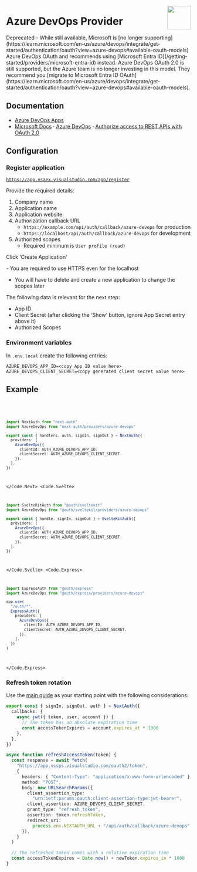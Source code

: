 
<img
  align="right"
  src="/img/providers/azure-devops.svg"
  height="64"
  width="64"
/>

# Azure DevOps Provider

<Callout type="warning">
  Deprecated - While still available, Microsoft is [no longer
  supporting](https://learn.microsoft.com/en-us/azure/devops/integrate/get-started/authentication/oauth?view=azure-devops#available-oauth-models)
  Azure DevOps OAuth and recommends using [Microsoft Entra
  ID](/getting-started/providers/microsoft-entra-id) instead.
</Callout>

<Callout type="info">
  Azure DevOps OAuth 2.0 is still supported, but the Azure team is no longer
  investing in this model. They recommend you [migrate to Microsoft Entra ID
  OAuth](https://learn.microsoft.com/en-us/azure/devops/integrate/get-started/authentication/oauth?view=azure-devops#available-oauth-models).
</Callout>

## Documentation

- [Azure DevOps Apps](https://aex.dev.azure.com)
- [Microsoft Docs](https://docs.microsoft.com/en-us) · [Azure DevOps](https://docs.microsoft.com/en-us/azure/devops/) · [Authorize access to REST APIs with OAuth 2.0](https://docs.microsoft.com/en-us/azure/devops/integrate/get-started/authentication/oauth?view=azure-devops])

## Configuration

### Register application

[`https://app.vsaex.visualstudio.com/app/register`](https://app.vsaex.visualstudio.com/app/register)

Provide the required details:

1. Company name
2. Application name
3. Application website
4. Authorization callback URL
   - `https://example.com/api/auth/callback/azure-devops` for production
   - `https://localhost/api/auth/callback/azure-devops` for development
5. Authorized scopes
   - Required minimum is `User profile (read)`

Click ‘Create Application’

<Callout type="warning">
- You are required to use HTTPS even for the localhost

- You will have to delete and create a new application to change the scopes later

</Callout>

The following data is relevant for the next step:

- App ID
- Client Secret (after clicking the ‘Show’ button, ignore App Secret entry above it)
- Authorized Scopes

### Environment variables

In `.env.local` create the following entries:

```
AZURE_DEVOPS_APP_ID=<copy App ID value here>
AZURE_DEVOPS_CLIENT_SECRET=<copy generated client secret value here>
```

## Example

<Code>
  <Code.Next>

```ts filename="/auth.ts"
import NextAuth from "next-auth"
import AzureDevOps from "next-auth/providers/azure-devops"

export const { handlers, auth, signIn, signOut } = NextAuth({
  providers: [
    AzureDevOps({
      clientId: AUTH_AZURE_DEVOPS_APP_ID,
      clientSecret: AUTH_AZURE_DEVOPS_CLIENT_SECRET,
    }),
  ],
})
```

  </Code.Next>
  <Code.Svelte>

```ts filename="/src/auth.ts"
import SvelteKitAuth from "@auth/sveltekit"
import AzureDevOps from "@auth/sveltekit/providers/azure-devops"

export const { handle, signIn, signOut } = SvelteKitAuth({
  providers: [
    AzureDevOps({
      clientId: AUTH_AZURE_DEVOPS_APP_ID,
      clientSecret: AUTH_AZURE_DEVOPS_CLIENT_SECRET,
    }),
  ],
})
```

  </Code.Svelte>
  <Code.Express>

```ts filename="/src/app.ts"
import ExpressAuth from "@auth/express"
import AzureDevOps from "@auth/express/providers/azure-devops"

app.use(
  "/auth/*",
  ExpressAuth({
    providers: [
      AzureDevOps({
        clientId: AUTH_AZURE_DEVOPS_APP_ID,
        clientSecret: AUTH_AZURE_DEVOPS_CLIENT_SECRET,
      }),
    ],
  })
)
```

  </Code.Express>
</Code>

### Refresh token rotation

Use the [main guide](/guides/basics/refresh-token-rotation) as your starting point with the following considerations:

```ts filename="./auth.ts"
export const { signIn, signOut, auth } = NextAuth({
  callbacks: {
    async jwt({ token, user, account }) {
      // The token has an absolute expiration time
      const accessTokenExpires = account.expires_at * 1000
    },
  },
})

async function refreshAccessToken(token) {
  const response = await fetch(
    "https://app.vssps.visualstudio.com/oauth2/token",
    {
      headers: { "Content-Type": "application/x-www-form-urlencoded" },
      method: "POST",
      body: new URLSearchParams({
        client_assertion_type:
          "urn:ietf:params:oauth:client-assertion-type:jwt-bearer",
        client_assertion: AZURE_DEVOPS_CLIENT_SECRET,
        grant_type: "refresh_token",
        assertion: token.refreshToken,
        redirect_uri:
          process.env.NEXTAUTH_URL + "/api/auth/callback/azure-devops",
      }),
    }
  )

  // The refreshed token comes with a relative expiration time
  const accessTokenExpires = Date.now() + newToken.expires_in * 1000
}
```
